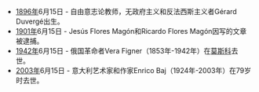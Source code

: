 * [[1896年|1896年]]6月15日 - 自由意志论教师，无政府主义和反法西斯主义者Gérard Duvergé出生。
* [[1901年|1901年]]6月15日 - Jesús Flores Magón和Ricardo Flores Magón因写的文章被逮捕。
* [[1942年|1942年]]6月15日 - 俄国革命者Vera Figner（1853年-1942年）在[[莫斯科|莫斯科]]去世。
* [[2003年|2003年]]6月15日 - 意大利艺术家和作家Enrico Baj（1924年-2003年）在79岁时去世。